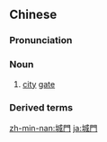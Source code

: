 {{also|城门}}
==Chinese==
{{zh-forms|s=城门}}

===Pronunciation===
{{zh-pron
|m=chéngmén
|c=sing4 mun4
|h=pfs=sàng-mùn
|mn=siâⁿ-mn̂g
|cat=n
}}

===Noun===
{{zh-noun}}

# [[city]] [[gate]]

===Derived terms===
{{zh-der|城門失火，殃及池魚}}

[[zh-min-nan:城門]]
[[ja:城門]]
